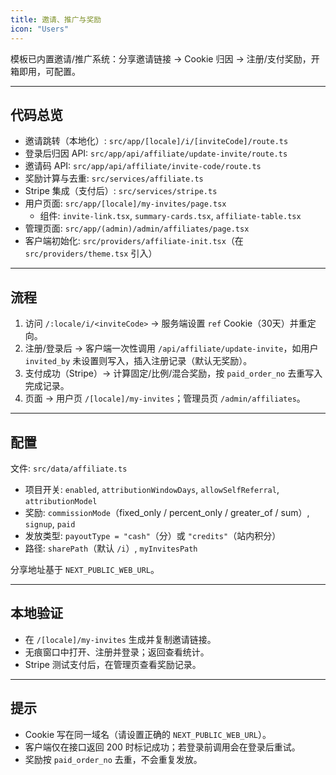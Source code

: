 ```yaml
---
title: 邀请、推广与奖励
icon: "Users"
---
```


模板已内置邀请/推广系统：分享邀请链接 → Cookie 归因 → 注册/支付奖励，开箱即用，可配置。

---

## 代码总览

- 邀请跳转（本地化）: `src/app/[locale]/i/[inviteCode]/route.ts`
- 登录后归因 API: `src/app/api/affiliate/update-invite/route.ts`
- 邀请码 API: `src/app/api/affiliate/invite-code/route.ts`
- 奖励计算与去重: `src/services/affiliate.ts`
- Stripe 集成（支付后）: `src/services/stripe.ts`
- 用户页面: `src/app/[locale]/my-invites/page.tsx`
  - 组件: `invite-link.tsx`, `summary-cards.tsx`, `affiliate-table.tsx`
- 管理页面: `src/app/(admin)/admin/affiliates/page.tsx`
- 客户端初始化: `src/providers/affiliate-init.tsx`（在 `src/providers/theme.tsx` 引入）

---

## 流程

1) 访问 `/:locale/i/<inviteCode>` → 服务端设置 `ref` Cookie（30天）并重定向。
2) 注册/登录后 → 客户端一次性调用 `/api/affiliate/update-invite`，如用户 `invited_by` 未设置则写入，插入注册记录（默认无奖励）。
3) 支付成功（Stripe）→ 计算固定/比例/混合奖励，按 `paid_order_no` 去重写入完成记录。
4) 页面 → 用户页 `/[locale]/my-invites`；管理员页 `/admin/affiliates`。

---

## 配置

文件: `src/data/affiliate.ts`

- 项目开关: `enabled`, `attributionWindowDays`, `allowSelfReferral`, `attributionModel`
- 奖励: `commissionMode`（fixed_only / percent_only / greater_of / sum）, `signup`, `paid`
- 发放类型: `payoutType = "cash"`（分）或 `"credits"`（站内积分）
- 路径: `sharePath`（默认 `/i`）, `myInvitesPath`

分享地址基于 `NEXT_PUBLIC_WEB_URL`。

---

## 本地验证

- 在 `/[locale]/my-invites` 生成并复制邀请链接。
- 无痕窗口中打开、注册并登录；返回查看统计。
- Stripe 测试支付后，在管理页查看奖励记录。

---

## 提示

- Cookie 写在同一域名（请设置正确的 `NEXT_PUBLIC_WEB_URL`）。
- 客户端仅在接口返回 200 时标记成功；若登录前调用会在登录后重试。
- 奖励按 `paid_order_no` 去重，不会重复发放。
